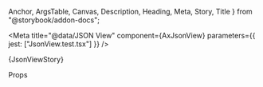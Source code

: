   Anchor,
  ArgsTable,
  Canvas,
  Description,
  Heading,
  Meta,
  Story,
  Title
} from "@storybook/addon-docs";

<Meta title="@data/JSON View" component={AxJsonView} parameters={{ jest: ["JsonView.test.tsx"] }} />

<Anchor storyId="data-json-view--json-view">
  <Title>JSON View</Title>
</Anchor>

<Description of={AxJsonView} />

<Canvas>
  <Story name="JSON View" parameters={{ layout: "none" }} height="30rem">
    {JsonViewStory}
  </Story>
</Canvas>

<Heading>Props</Heading>

<ArgsTable of={AxJsonView} sort="requiredFirst" />
